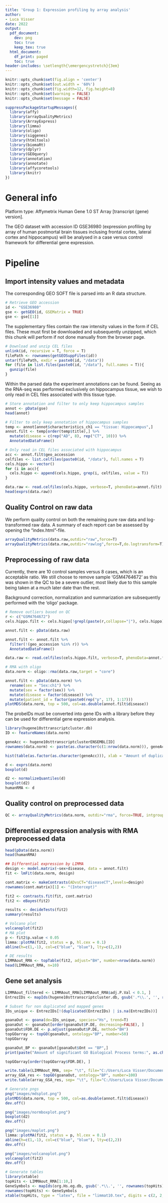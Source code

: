 ---
title: 'Group 1: Expression profiling by array analysis'
author: 
- Luca Visser
date: 2022
output:
  pdf_document:
    dev: png
    toc: true
    keep_tex: true
  html_document:
    df_print: paged
    toc: true
header-includes: \setlength{\emergencystretch}{3em}
---

```{r global_options, include=FALSE, echo=FALSE}
knitr::opts_chunk$set(fig.align = 'center')
knitr::opts_chunk$set(out.width = '60%')
knitr::opts_chunk$set(fig.width=12, fig.height=8)
knitr::opts_chunk$set(warning = FALSE)
knitr::opts_chunk$set(message = FALSE)
```

```{r}
suppressPackageStartupMessages({
  library(affy)
  library(arrayQualityMetrics)
  library(ArrayExpress)
  library(limma)
  library(oligo)
  library(siggenes)
  library(htmltools)
  library(biomaRt)
  library(dplyr)
  library(GEOquery)
  library(annotation)
  library(annotate)
  library(affycoretools)
  library(knitr)
})
```

# General info

Platform type: Affymetrix Human Gene 1.0 ST Array [transcript (gene) version]. 

The GEO dataset with accession ID GSE36980 (expression profiling by array of human postmortal brain tissues inclusing frontal cortex, lateral cortex and hippocampus) will be analysed in a case versus control framework for differential gene expression.

# Pipeline

## Import intensity values and metadata

The corresponding GEO SOFT file is parsed into an R data structure.

```{r}
# Retrieve GEO accession
id <- "GSE36980"
gse <- getGEO(id, GSEMatrix = TRUE)
gse <- gse[[1]]
```
The supplementary files contain the raw intensity values in the form if CEL files. These must first be downloaded and subsequently unzipped, which this chunk will perform if not done manually from the browser page.

```{r eval = FALSE}
# Download and unzip CEL files
unlink(id, recursive = T, force = T)
filePath <- rownames(getGEOSuppFiles(id))
untar(filePath, exdir = paste0(id, "/data"))
for (file in list.files(paste0(id, "/data"), full.names = T)){
  gunzip(file)
}
```
Within the parsed data the experiment annotations can be found. Seeing as the RNA-seq was performed exclusively on hippocampus tissue, we wish to only read in CEL files associated with this tissue type.

```{r}
# Store annotation and filter to only keep hippocampus samples
annot <- pData(gse)
head(annot)

# Filter to only keep annotation of hippocampus samples
temp <- annot[annot$characteristics_ch1 == "tissue: Hippocampus",]
annot.filt <- temp[order(temp$title),] %>%
  mutate(disease = c(rep("AD", 8), rep("CT", 10))) %>%
  AnnotatedDataFrame()
```

```{r message = FALSE, warning = FALSE}
# Only read in CEL files associated with hippocampus
acc <- annot.filt$geo_accession
celfiles <- list.celfiles(paste0(id, "/data"), full.names = T)
cels.hippo <- vector()
for (i in acc){
  cels.hippo <- append(cels.hippo, grep(i, celfiles, value = T))
}

data.raw <- read.celfiles(cels.hippo, verbose=T, phenoData=annot.filt)
head(exprs(data.raw))
```

## Quality Control on raw data
We perform quality control on both the remaining pure raw data and log-transformed raw data. A summary of each report can be assessed by opening the "index.html"-file.

```{r eval = FALSE}
arrayQualityMetrics(data.raw,outdir="raw",force=T)
arrayQualityMetrics(data.raw,outdir="rawlog",force=T,do.logtransform=T)
```

## Preprocessing of raw data

Currently, there are 10 control samples versus 8 cases, which is an acceptable ratio. We still choose to remove sample 'GSM4764672' as this was shown in the QC to be a severe outlier, most likely due to this sample being taken at a much later date than the rest.

Background correction, normalization and summarization are subsequently performed with the 'oligo' package.

```{r}
# Remove outliers based on QC
r <- c("GSM4764672")
cels.hippo.filt <- cels.hippo[!grepl(paste(r,collapse="|"), cels.hippo)]

annot.filt <- pData(data.raw)

annot.filt <- annot.filt %>%
  filter(!(geo_accession %in% r)) %>%
  AnnotatedDataFrame()

data.raw <- read.celfiles(cels.hippo.filt, verbose=T, phenoData=annot.filt)

# RMA with oligo
data.norm <- oligo::rma(data.raw,target = "core")
```
```{r}
annot.filt <- pData(data.norm) %>%
  rename(sex = "Sex:ch1") %>%
  mutate(sex = factor(sex)) %>%
  mutate(disease = factor(disease)) %>%
  mutate(patient_id = factor(paste0(rep("p", 17), 1:17)))
plotMDS(data.norm, top = 500, col=as.double(annot.filt$disease))
```

The probeIDs must be converted into gene IDs with a library before they can be used for differential gene expression analysis.

```{r}
library(hugene10sttranscriptcluster.db)
ID <- featureNames(data.norm)

geneAcc <- hugene10sttranscriptclusterENSEMBL[ID]
rownames(data.norm) <- paste(as.character(c(1:nrow(data.norm))), geneAcc, sep=".")

hist(table(as.factor(as.character(geneAcc))), xlab = "Amount of duplicate genes", main="Histogram of uniqueness of gene symbols in dataset.")
```
```{r}
d <- exprs(data.norm)
boxplot(d)
```
```{r}
d2 <- normalizeQuantiles(d)
boxplot(d2)
humanRMA <- d
```
## Quality control on preprocessed data

```{r eval = FALSE}
QC <- arrayQualityMetrics(data.norm, outdir="rma", force=TRUE, intgroup = c("age:ch1")) #RMA produces log-transformed data
```

## Differential expression analysis with RMA preprocessed data

```{r}
head(pData(data.norm))
head(humanRMA)
```

```{r}
## Differential expression by LIMMA
design <- model.matrix(~sex+disease, data = annot.filt)
fit <- lmFit(data.norm, design)

cont.matrix <- makeContrasts(ADvsCT="diseaseCT",levels=design)
rownames(cont.matrix)[1] <- "(Intercept)"

fit2 <- contrasts.fit(fit, cont.matrix)
fit2 <- eBayes(fit2)

results <- decideTests(fit2)
summary(results)
```
```{r}
# Volcano plot
volcanoplot(fit2)
# MA plot
p <- fit2$p.value < 0.05
limma::plotMA(fit2, status = p, hl.cex = 0.1)
abline(h=c(1,-1), col=c("blue", "blue"), lty=c(2,2))
```

```{r}
# DE results
LIMMAout_RMA <- topTable(fit2, adjust="BH", number=nrow(data.norm))
head(LIMMAout_RMA, n=10)
```

## Gene set analysis

```{r}
LIMMAout_filtered <- LIMMAout_RMA[LIMMAout_RMA$adj.P.Val < 0.1, ]
EntrezIDs <- mapIds(hugene10sttranscriptcluster.db, gsub('.*\\.', '', rownames(LIMMAout_filtered)), 'ENTREZID', 'ENSEMBL')

# Subset for non duplicated and mapped genes
IDs_unique <- EntrezIDs[!(duplicated(EntrezIDs) | is.na(EntrezIDs))]

goanaOut <- goana(de=IDs_unique, species="Hs", trend=T)
goanaOut <- goanaOut[order(goanaOut$P.DE, decreasing=FALSE), ]
goanaOut$FDR.DE <- p.adjust(goanaOut$P.DE, method="BH")
topGOarray <- topGO(goanaOut, ontology="BP", number=50)
topGOarray
```
```{r}
goanaOut_BP <- goanaOut[goanaOut$Ont == "BP",]
print(paste("Amount of significant GO Biological Process terms:", as.character(sum(goanaOut_BP$FDR.DE < 0.05))))
```
```{r}
topGOarray[order(topGOarray$FDR.DE), ]
```
```{r}
write.table(LIMMAout_RMA, sep= "\t", file="C:/Users/Luca Visser/Documents/1st master/AHTA/Practica/Project/analysis/Comparison/limmaExprsArray_results.txt")
array_GSA_res <- topGO(goanaOut, ontology="BP", number=100)
write.table(array_GSA_res, sep= "\t", file="C:/Users/Luca Visser/Documents/1st master/AHTA/Practica/Project/analysis/Comparison/array_GSA_results.txt")
```

```{r include = FALSE}
# Generate pngs
png("images/mdsplot.png")
plotMDS(data.norm, top = 500, col=as.double(annot.filt$disease))
dev.off()

png("images/normboxplot.png")
boxplot(d2)
dev.off()

png("images/maplot.png")
limma::plotMA(fit2, status = p, hl.cex = 0.1)
abline(h=c(1,-1), col=c("blue", "blue"), lty=c(2,2))
dev.off()

png("images/volcanoplot.png")
volcanoplot(fit2)
dev.off()

# Generate tables
library(xtable)
topHits <- LIMMAout_RMA[1:10,]
GeneSymbols <- mapIds(org.Hs.eg.db, gsub('.*\\.', '', rownames(topHits)), 'SYMBOL', 'ENSEMBL')
rownames(topHits) <- GeneSymbols
xtable(topHits, type = "latex", file = "limmat10.tex", digits = c(2, 2, 2, 2, -2, -2, 2))
```





